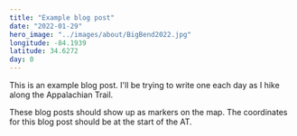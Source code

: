 ```yaml
---
title: "Example blog post"
date: "2022-01-29"
hero_image: "../images/about/BigBend2022.jpg"
longitude: -84.1939
latitude: 34.6272
day: 0
---
```


This is an example blog post. I'll be trying to write one each day as I hike along the Appalachian Trail.

These blog posts should show up as markers on the map. The coordinates for this blog post should be at the start of the AT.
